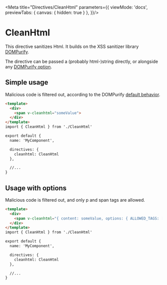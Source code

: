 
<Meta
    title="Directives/CleanHtml"
    parameters={{
        viewMode: 'docs',
        previewTabs: {
            canvas: {
                hidden: true
            }
        },
}}/>

# CleanHtml

This directive sanitizes Html. It builds on the XSS sanitizer library [DOMPurify](https://github.com/cure53/DOMPurify).

The directive can be passed a (probably html-)string directly, or alongside any [DOMPurify option](https://github.com/cure53/DOMPurify#can-i-configure-dompurify).

## Simple usage

Malicious code is filtered out, according to the DOMPurify [default behavior](https://github.com/cure53/DOMPurify#some-purification-samples-please).

```html
<template>
  <div>
    <span v-cleanhtml="someValue">
  </div>
</template>
import { CleanHtml } from './CleanHtml'

export default {
  name: 'MyComponent',

  directives: {
    cleanhtml: CleanHtml
  },

  //...
}
```

## Usage with options

Malicious code is filtered out, and only p and span tags are allowed.

```html
<template>
  <div>
    <span v-cleanhtml="{ content: someValue, options: { ALLOWED_TAGS: ['p', 'span'] }">
  </div>
</template>
import { CleanHtml } from './CleanHtml'

export default {
  name: 'MyComponent',

  directives: {
    cleanhtml: CleanHtml
  },

  //...
}
```
